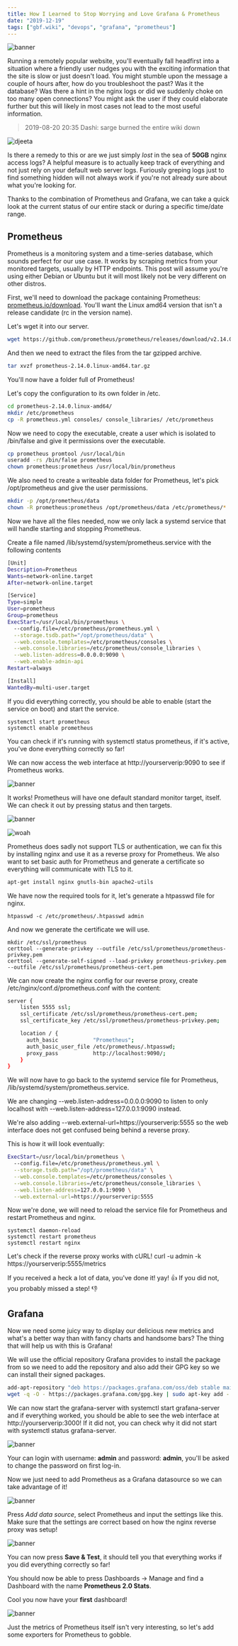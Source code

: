 ```yaml
---
title: How I Learned to Stop Worrying and Love Grafana & Prometheus
date: "2019-12-19"
tags: ["gbf.wiki", "devops", "grafana", "prometheus"]
---
```


![banner](./coolio.png)

Running a remotely popular website, you'll eventually fall headfirst into a situation where a friendly user nudges you with the exciting information that the site is slow or just doesn't load. You might stumble upon the message a couple of hours after, how do you troubleshoot the past? Was it the database? Was there a hint in the nginx logs or did we suddenly choke on too many open connections? You might ask the user if they could elaborate further but this will likely in most cases not lead to the most useful information.

> 2019-08-20 20:35 Dashi: sarge burned the entire wiki down

![djeeta](./djeetathink.png)

Is there a remedy to this or are we just simply *lost* in the sea of **50GB** nginx access logs? A helpful measure is to actually keep track of everything and not just rely on your default web server logs. Furiously greping logs just to find something hidden will not always work if you're not already sure about what you're looking for.

Thanks to the combination of Prometheus and Grafana, we can take a quick look at the current status of our entire stack or during a specific time/date range.

## Prometheus
Prometheus is a monitoring system and a time-series database, which sounds perfect for our use case. It works by scraping metrics from your monitored targets, usually by HTTP endpoints. This post will assume you're using either Debian or Ubuntu but it will most likely not be very different on other distros.

First, we'll need to download the package containing Prometheus: [prometheus.io/download](https://prometheus.io/download/). You'll want the Linux amd64 version that isn't a release candidate (rc in the version name).


Let's wget it into our server.
```bash
wget https://github.com/prometheus/prometheus/releases/download/v2.14.0/prometheus-2.14.0.linux-amd64.tar.gz
```
And then we need to extract the files from the tar gzipped archive.
```bash
tar xvzf prometheus-2.14.0.linux-amd64.tar.gz
```
You'll now have a folder full of Prometheus!

Let's copy the configuration to its own folder in /etc.
```bash
cd prometheus-2.14.0.linux-amd64/
mkdir /etc/prometheus
cp -R prometheus.yml consoles/ console_libraries/ /etc/prometheus
```

Now we need to copy the executable, create a user which is isolated to /bin/false and give it permissions over the executable.
```bash
cp prometheus promtool /usr/local/bin
useradd -rs /bin/false prometheus
chown prometheus:prometheus /usr/local/bin/prometheus
```

We also need to create a writeable data folder for Prometheus, let's pick <Snippet>/opt/prometheus</Snippet> and give the user permissions.
```bash
mkdir -p /opt/prometheus/data
chown -R prometheus:prometheus /opt/prometheus/data /etc/prometheus/*
```
Now we have all the files needed, now we only lack a systemd service that will handle starting and stopping Prometheus.

Create a file named <Snippet>/lib/systemd/system/prometheus.service</Snippet> with the following contents
```bash
[Unit]
Description=Prometheus
Wants=network-online.target
After=network-online.target

[Service]
Type=simple
User=prometheus
Group=prometheus
ExecStart=/usr/local/bin/prometheus \
  --config.file=/etc/prometheus/prometheus.yml \
  --storage.tsdb.path="/opt/prometheus/data" \
  --web.console.templates=/etc/prometheus/consoles \
  --web.console.libraries=/etc/prometheus/console_libraries \
  --web.listen-address=0.0.0.0:9090 \
  --web.enable-admin-api
Restart=always

[Install]
WantedBy=multi-user.target
```
If you did everything correctly, you should be able to enable (start the service on boot) and start the service.
```text
systemctl start prometheus
systemctl enable prometheus
```
You can check if it's running with <Snippet>systemctl status prometheus</Snippet>, if it's active, you've done everything correctly so far!

We can now access the web interface at <Snippet>http://yourserverip:9090</Snippet> to see if Prometheus works.

![banner](./itsalive.png)

It works! Prometheus will have one default standard monitor target, itself. We can check it out by pressing status and then targets.

![banner](./targets1.png)

![woah](./woah.png)

Prometheus does sadly not support TLS or authentication, we can fix this by installing nginx and use it as a reverse proxy for Prometheus.
We also want to set basic auth for Prometheus and generate a certificate so everything will communicate with TLS to it.
```bash
apt-get install nginx gnutls-bin apache2-utils
```
We have now the required tools for it, let's generate a htpasswd file for nginx.
```text
htpasswd -c /etc/prometheus/.htpasswd admin
```
And now we generate the certificate we will use.
```text
mkdir /etc/ssl/prometheus
certtool --generate-privkey --outfile /etc/ssl/prometheus/prometheus-privkey.pem
certtool --generate-self-signed --load-privkey prometheus-privkey.pem --outfile /etc/ssl/prometheus/prometheus-cert.pem
```
We can now create the nginx config for our reverse proxy, create <Snippet>/etc/nginx/conf.d/prometheus.conf</Snippet> with the content:
```bash
server {
    listen 5555 ssl;
    ssl_certificate /etc/ssl/prometheus/prometheus-cert.pem;
    ssl_certificate_key /etc/ssl/prometheus/prometheus-privkey.pem;

    location / {
      auth_basic           "Prometheus";
      auth_basic_user_file /etc/prometheus/.htpasswd;
      proxy_pass           http://localhost:9090/;
    }
}
```
We will now have to go back to the systemd service file for Prometheus, <Snippet>/lib/systemd/system/prometheus.service</Snippet>.

We are changing <Snippet>--web.listen-address=0.0.0.0:9090</Snippet> to listen to only localhost with <Snippet>--web.listen-address=127.0.0.1:9090</Snippet> instead.

We're also adding <Snippet>--web.external-url=https://yourserverip:5555</Snippet> so the web interface does not get confused being behind a reverse proxy.

This is how it will look eventually:
```bash
ExecStart=/usr/local/bin/prometheus \
  --config.file=/etc/prometheus/prometheus.yml \
  --storage.tsdb.path="/opt/prometheus/data" \
  --web.console.templates=/etc/prometheus/consoles \
  --web.console.libraries=/etc/prometheus/console_libraries \
  --web.listen-address=127.0.0.1:9090 \
  --web.external-url=https://yourserverip:5555
```
Now we're done, we will need to reload the service file for Prometheus and restart Prometheus and nginx.
```text
systemctl daemon-reload
systemctl restart prometheus
systemctl restart nginx
```
Let's check if the reverse proxy works with cURL! <Snippet>curl -u admin -k https://yourserverip:5555/metrics</Snippet>

If you received a heck a lot of data, you've done it! yay! 👍 If you did not, you probably missed a step! 👎

## Grafana
Now we need some juicy way to display our delicious new metrics and what's a better way than with fancy charts and handsome bars? The thing that will help us with this is Grafana!

We will use the official repository Grafana provides to install the package from so we need to add the repository and also add their GPG key so we can install their signed packages.
```bash
add-apt-repository "deb https://packages.grafana.com/oss/deb stable main"
wget -q -O - https://packages.grafana.com/gpg.key | sudo apt-key add -
```
We can now start the grafana-server with <Snippet>systemctl start grafana-server</Snippet> and if everything worked, you should be able to see the web interface at <Snippet>http://yourserverip:3000</Snippet>! If it did not, you can check why it did not start with <Snippet>systemctl status grafana-server</Snippet>.

![banner](./grafanaLogin.png)

Your can login with username: **admin** and password: **admin**, you'll be asked to change the password on first log-in.

Now we just need to add Prometheus as a Grafana datasource so we can take advantage of it!

![banner](./grafanaSplash.png)

Press *Add data source*, select Prometheus and input the settings like this. Make sure that the settings are correct based on how the nginx reverse proxy was setup!

![banner](./grafanaPrometheusSource.png)

You can now press **Save & Test**, it should tell you that everything works if you did everything correctly so far!

You should now be able to press Dashboards -> Manage and find a Dashboard with the name **Prometheus 2.0 Stats**.

Cool you now have your **first** dashboard!

![banner](./grafanaExampleDashboard.png)

Just the metrics of Prometheus itself isn't very interesting, so let's add some exporters for Prometheus to gobble.
